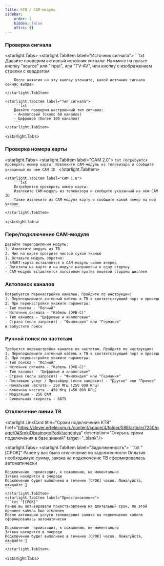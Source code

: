 ```yaml
---
title: КТВ / CAM-модуль
sidebar:
    order: 1
    hidden: false
    attrs: {}
---
```

### Проверка сигнала

<starlight.Tabs>
    <starlight.TabItem label="Источник сигнала">
        ```txt
        Давайте проверим активный источник сигнала:
        Нажмите на пульте кнопку "source" или "input", или "TV-AV", или кнопку с изображением стрелки с квадратом

        После нажатия на эту кнопку уточните, какой источник сигнала сейчас выбран
        ```
    </starlight.TabItem>

    <starlight.TabItem label="Тип сигнала">
        ```txt
        Давайте проверим настроенный тип сигнала:
        - Аналоговый (около 60 каналов)
        - Цифровой (более 100 каналов)
        ```
    </starlight.TabItem>
</starlight.Tabs>

### Проверка номера карты

<starlight.Tabs>
    <starlight.TabItem label="CAM 2.0">
        ```txt
        Потребуется проверить номер карты:
        Извлеките CAM-модуль из телевизора и сообщите указанный на нем CAM ID
        ```
    </starlight.TabItem>

    <starlight.TabItem label="CAM 1.0">
        ```txt
        Потребуется проверить номер карты:
        Извлеките CAM-модуль из телевизора и сообщите указанный на нем CAM ID
        Также извлеките из CAM-модуля карту и сообщите какой номер на ней указан
        ```
    </starlight.TabItem>
</starlight.Tabs>

### Пере/подключение CAM-модуля

```txt
Давайте переподключим модуль:
1. Извлеките модуль из ТВ
2. Чип на карте протрите чистой сухой тканью
3. Вставьте модуль обратно:
- SMART-карта вставляется в CAM-модуль чипом вперед
- Логотипы на карте и на модуле направлены в одну сторону
- CAM-модуль вставляется логотипом против лицевой стороны дисплея
```

### Автопоиск каналов

```txt
Потребуется перенастройка каналов. Пройдите по инструкции:
1. Переподключите антенный кабель к ТВ в соответствующий порт и проведите перенастройку каналов
2. При перенастройке укажите параметры:
- Тип поиска - "Полный"
- Источник сигнала - "Кабель (DVB-C)"
- Тип каналов - "Цифровые и аналоговые"
- Страна (если запросит) - "Финляндия" или "Германия"
и запустите поиск
```

### Ручной поиск по частотам

```txt
Требуется перенастройка каналов по частотам. Пройдите по инструкции:
1. Переподключите антенный кабель к ТВ в соответствующий порт и проведите перенастройку каналов
2. При перенастройке укажите параметры:
- Тип поиска - "Полный"
- Источник сигнала - "Кабель (DVB-C)"
- Тип каналов - "Цифровые и аналоговые"
- Страна (если запросит) - "Финляндия" или "Германия"
- Поставщик услуг / Провайдер (если запросит) - "Другое" или "Прочее"
- Начальная частота - 250 МГц (250 000 КГц) 
- Конечная частота - 450 Мгц (450 000 КГц)
- Модуляция - 256 QAM
- Символьная скорость - 6875
```

### Отключение линии ТВ
<starlight.LinkCard title="Сроки подключения КТВ"
                    href="https://clever.ertelecom.ru/content/space/4/folder/588/article/7250/page/0#SrokiObratnogoPodklucheniya"
                    description="Открыть сроки подключения в базе знаний" target="_blank"/>

<starlight.Tabs>
    <starlight.TabItem label="Задолженность">
    ```txt "[СРОК]"
    Ранее у вас было отключение по задолженности
    Оплатив необходимую сумму, заявка на подключение ТВ сформировалась автоматически

    Подключение  происходит, к сожалению, не моментально
    Заявка находится в очереди
    Подключение будет выполнено в течение [СРОК] часов. Пожалуйста, ожидайте 🙏
    ```
    </starlight.TabItem>
    <starlight.TabItem label="Приостановление">
    ```txt "[СРОК]"
    Ранее вы активировали приостановление на длительный срок, по этой причине кабель был отключен
    После активации услуги телевидения заявка на подключение кабеля сформировалась автоматически

    Подключение  происходит, к сожалению, не моментально
    Заявка находится в очереди
    Подключение будет выполнено в течение [СРОК] часов. Пожалуйста, ожидайте 🙏
    ```
    </starlight.TabItem>
</starlight.Tabs>